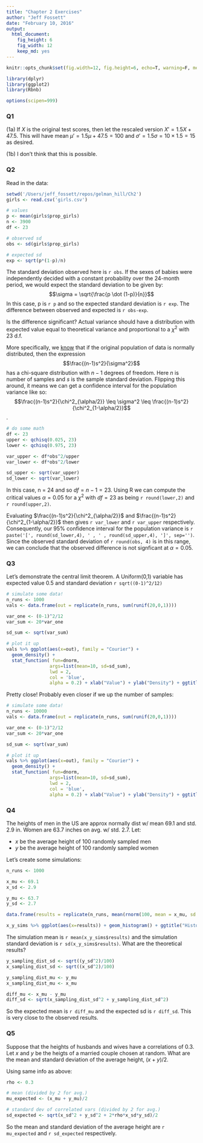 ```yaml
---
title: "Chapter 2 Exercises"
author: "Jeff Fossett"
date: "February 10, 2016"
output: 
  html_document:
    fig_height: 6
    fig_width: 12
    keep_md: yes
---
```



```r
knitr::opts_chunk$set(fig.width=12, fig.height=6, echo=T, warning=F, message=F, dpi=200, cache = F)

library(dplyr)
library(ggplot2)
library(Rbnb)

options(scipen=999)
```

### Q1

(1a) If $X$ is the original test scores, then let the rescaled version $X' = 1.5X + 47.5$. This will have mean $\mu' = 1.5\mu + 47.5 = 100$ and $\sigma' = 1.5\sigma = 10 \times 1.5 = 15$ as desired. 

(1b) I don't think that this is possible. 

### Q2

Read in the data: 

```r
setwd('/Users/jeff_fossett/repos/gelman_hill/Ch2')
girls <- read.csv('girls.csv')

# values 
p <- mean(girls$prop_girls)
n <- 3900
df <- 23

# observed sd 
obs <- sd(girls$prop_girls)

# expected sd 
exp <- sqrt(p*(1-p)/n)
```

The standard deviation observed here is `r obs`. If the sexes of babies were independently decided with a constant probability over the 24-month period, we would expect the standard deviation to be given by: $$\sigma = \sqrt{\frac{p \dot (1-p)}{n}}$$ In this case, p is `r p` and so the expected standard deviation is `r exp`. The difference between observed and expected is `r obs-exp`.

Is the difference significant? Actual variance should have a distribution with expected value equal to theoretical variance and proportional to a $\chi^2$ with 23 d.f. 

More specifically, we [know](http://www.milefoot.com/math/stat/ci-variances.htm) that if the original population of data is normally distributed, then the expression $$\frac{(n-1)s^2}{\sigma^2}$$ has a chi-square distribution with $n-1$ degrees of freedom. Here $n$ is number of samples and $s$ is the sample standard deviation. Flipping this around, it means we can get a confidence interval for the population variance like so: $$\frac{(n-1)s^2}{\chi^2_{\alpha/2}} \leq \sigma^2 \leq \frac{(n-1)s^2}{\chi^2_{1-\alpha/2}}$$. 

```r
# do some math 
df <- 23 
upper <- qchisq(0.025, 23)
lower <- qchisq(0.975, 23)

var_upper <- df*obs^2/upper
var_lower <- df*obs^2/lower

sd_upper <- sqrt(var_upper)
sd_lower <- sqrt(var_lower)
```

In this case, n = 24 and so $df = n -1 = 23$. Using R we can compute the critical values $\alpha = 0.05$ for a $\chi^2$ with $df=23$ as being `r round(lower,2)` and `r round(upper,2)`. 


Evaluating $\frac{(n-1)s^2}{\chi^2_{\alpha/2}}$ and $\frac{(n-1)s^2}{\chi^2_{1-\alpha/2}}$ then gives `r var_lower` and `r var_upper` respectively. Consequently, our 95% confidence interval for the population variance is `r paste('[', round(sd_lower,4), ' , ' , round(sd_upper,4), ']', sep='')`. Since the observed standard deviation of `r round(obs, 4)` is in this range, we can conclude that the observed difference is not signficant at $\alpha = 0.05$. 

### Q3

Let's demonstrate the central limit theorem. A Uniform(0,1) variable has expected value 0.5 and standard deviation `r sqrt((0-1)^2/12)`

```r
# simulate some data! 
n_runs <- 1000
vals <- data.frame(out = replicate(n_runs, sum(runif(20,0,1))))

var_one <- (0-1)^2/12
var_sum <- 20*var_one

sd_sum <- sqrt(var_sum)

# plot it up
vals %>% ggplot(aes(x=out), family = "Courier") + 
  geom_density() + 
  stat_function( fun=dnorm, 
                args=list(mean=10, sd=sd_sum), 
                lwd = 2, 
                col = 'blue', 
                alpha = 0.2) + xlab("Value") + ylab("Density") + ggtitle("Demonstrating the CLT")
```

Pretty close! Probably even closer if we up the number of samples: 

```r
# simulate some data! 
n_runs <- 10000
vals <- data.frame(out = replicate(n_runs, sum(runif(20,0,1))))

var_one <- (0-1)^2/12
var_sum <- 20*var_one

sd_sum <- sqrt(var_sum)

# plot it up
vals %>% ggplot(aes(x=out), family = "Courier") + 
  geom_density() + 
  stat_function( fun=dnorm, 
                args=list(mean=10, sd=sd_sum), 
                lwd = 2, 
                col = 'blue', 
                alpha = 0.2) + xlab("Value") + ylab("Density") + ggtitle("Demonstrating the CLT")
```

### Q4 

The heights of men in the US are approx normally dist w/ mean 69.1 and std. 2.9 in. Women are 63.7 inches on avg. w/ std. 2.7. Let:

* $x$ be the average height of 100 randomly sampled men
* $y$ be the average height of 100 randomly sampled women

Let's create some simulations: 

```r
n_runs <- 1000

x_mu <- 69.1 
x_sd <- 2.9 

y_mu <- 63.7 
y_sd <- 2.7

data.frame(results = replicate(n_runs, mean(rnorm(100, mean = x_mu, sd = x_sd)) - mean(rnorm(100, mean = y_mu, sd = y_sd)))) -> x_y_sims

x_y_sims %>% ggplot(aes(x=results)) + geom_histogram() + ggtitle("Histogram of simulation results for x - y")
```

The simulation mean is `r mean(x_y_sims$results)` and the simulation standard deviation is `r sd(x_y_sims$results)`. What are the theoretical results? 

```r
y_sampling_dist_sd <- sqrt((y_sd^2)/100)
x_sampling_dist_sd <- sqrt((x_sd^2)/100)

y_sampling_dist_mu <- y_mu
x_sampling_dist_mu <- x_mu

diff_mu <- x_mu - y_mu
diff_sd <- sqrt(x_sampling_dist_sd^2 + y_sampling_dist_sd^2)
```

So the expected mean is `r diff_mu` and the expected sd is `r diff_sd`. This is very close to the observed results.

### Q5 

Suppose that the heights of husbands and wives have a correlations of 0.3. Let $x$ and $y$ be the heigts of a married couple chosen at random. What are the mean and standard deviation of the average height, $(x+y)/2$. 

Using same info as above: 

```r
rho <- 0.3

# mean (divided by 2 for avg.)
mu_expected <- (x_mu + y_mu)/2

# standard dev of correlated vars (divided by 2 for avg.)
sd_expected <- sqrt(x_sd^2 + y_sd^2 + 2*rho*x_sd*y_sd)/2
```

So the mean and standard deviation of the average height are `r mu_expected` and `r sd_expected` respectively. 
